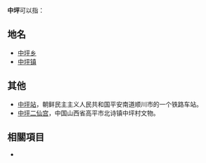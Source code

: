 '''中坪'''可以指：

==地名==
*[[中坪乡|中坪乡]]
*[[中坪镇|中坪镇]]

==其他==
*[[中坪站|中坪站]]，朝鲜民主主义人民共和国平安南道顺川市的一个铁路车站。
*[[中坪二仙宫|中坪二仙宫]]，中国山西省高平市北诗镇中坪村文物。

==相關項目==
*{{Lookfrom|中坪}}  
{{消歧義|cat=二字亞洲地名消歧義}}